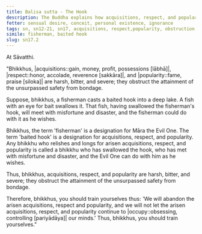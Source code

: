 ```yaml
---
title: Balisa sutta - The Hook
description: The Buddha explains how acquisitions, respect, and popularity are harsh, bitter, and severe, obstructing the attainment of the unsurpassed safety from the bondage using a simile of a fisherman casting a baited hook.
fetter: sensual desire, conceit, personal existence, ignorance
tags: sn, sn12-21, sn17, acquisitions, respect,popularity, obstruction, fisherman, baited hook, Māra
simile: fisherman, baited hook
slug: sn17.2
---
```


At Sāvatthi.

"Bhikkhus, |acquisitions::gain, money, profit, possessions [lābhā]|, |respect::honor, accolade, reverence [sakkāra]|, and |popularity::fame, praise [siloka]| are harsh, bitter, and severe; they obstruct the attainment of the unsurpassed safety from bondage.

Suppose, bhikkhus, a fisherman casts a baited hook into a deep lake. A fish with an eye for bait swallows it. That fish, having swallowed the fisherman's hook, will meet with misfortune and disaster, and the fisherman could do with it as he wishes.

Bhikkhus, the term 'fisherman' is a designation for Māra the Evil One. The term 'baited hook' is a designation for acquisitions, respect, and popularity. Any bhikkhu who relishes and longs for arisen acquisitions, respect, and popularity is called a bhikkhu who has swallowed the hook, who has met with misfortune and disaster, and the Evil One can do with him as he wishes.

Thus, bhikkhus, acquisitions, respect, and popularity are harsh, bitter, and severe; they obstruct the attainment of the unsurpassed safety from bondage.

Therefore, bhikkhus, you should train yourselves thus: 'We will abandon the arisen acquisitions, respect and popularity, and we will not let the arisen acquisitions, respect, and popularity continue to |occupy::obsessing, controlling [pariyādāya]| our minds.' Thus, bhikkhus, you should train yourselves."